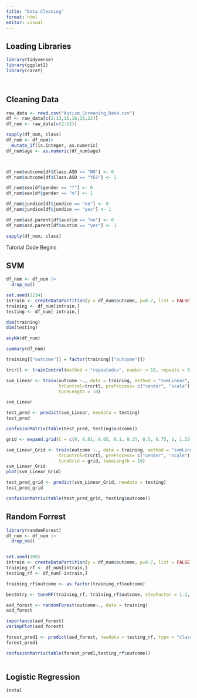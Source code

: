 ```yaml
---
title: "Data Cleaning"
format: html
editor: visual
---
```


## Loading Libraries

```r
library(tidyverse)
library(ggplot2)
library(caret)

 
```

## Cleaning Data

```r

raw_data <- read.csv("Autism_Screening_Data.csv")
df <- raw_data[c(2:13,15,16,19,22)]
df_num <- raw_data[c(2:12)]

sapply(df_num, class)
df_num <- df_num|> 
  mutate_if(is.integer, as.numeric)
df_num$age <- as.numeric(df_num$age)



df_num$outcome[df$Class.ASD == "NO"] <- 0
df_num$outcome[df$Class.ASD == "YES"] <- 1

df_num$sex[df$gender == "f"] <- 0
df_num$sex[df$gender == "m"] <- 1

df_num$jundice[df$jundice == "no"] <- 0
df_num$jundice[df$jundice == "yes"] <- 1

df_num$asd.parent[df$austim == "no"] <- 0
df_num$asd.parent[df$austim == "yes"] <- 1

sapply(df_num, class)
```

Tutorial Code Begins

## SVM

```r
df_num <- df_num |>
  drop_na()

set.seed(1234)
intrain <- createDataPartition(y = df_num$outcome, p=0.7, list = FALSE)
training <- df_num[intrain,]
testing <- df_num[-intrain,]

dim(training)
dim(testing)

anyNA(df_num)

summary(df_num)

training[["outcome"]] = factor(training[["outcome"]])

trcrtl <- trainControl(method = "repeatedcv", number = 10, repeats = 3)

svm_Linear <- train(outcome ~., data = training, method = "svmLinear", 
                    trControl=trcrtl, preProcess= c("center", "scale"),
                    tuneLength = 10)

svm_Linear

test_pred <- predict(svm_Linear, newdata = testing)
test_pred

confusionMatrix(table(test_pred, testing$outcome))

grid <- expand.grid(C = c(0, 0.01, 0.05, 0.1, 0.25, 0.5, 0.75, 1, 1.25, 1.5, 1.75, 2, 5))

svm_Linear_Grid <- train(outcome ~., data = training, method = "svmLinear",
                    trControl=trcrtl, preProcess= c("center", "scale"), 
                    tuneGrid = grid, tuneLength = 10)
svm_Linear_Grid
plot(svm_Linear_Grid)

test_pred_grid <- predict(svm_Linear_Grid, newdata = testing)
test_pred_grid

confusionMatrix(table(test_pred_grid, testing$outcome))

```

## Random Forrest 

```r

library(randomForest)
df_num <- df_num |>
  drop_na()


set.seed(100)
intrain <- createDataPartition(y = df_num$outcome, p=0.7, list = FALSE)
training_rf <- df_num[intrain,]
testing_rf <- df_num[-intrain,]

training_rf$outcome <- as.factor(training_rf$outcome)

bestmtry <- tuneRF(training_rf, training_rf$outcome, stepFactor = 1.2, improve = 0.01, trace = T, plot = T )

asd_forest <- randomForest(outcome~., data = training)
asd_forest

importance(asd_forest)
varImpPlot(asd_forest)

forest_pred1 <- predict(asd_forest, newdata = testing_rf, type = "class")
forest_pred1

confusionMatrix(table(forest_pred1,testing_rf$outcome))
    
```

## Logistic Regression

```r
instal



```
